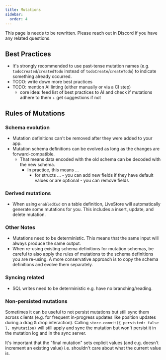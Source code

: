 ```yaml
---
title: Mutations
sidebar:
  order: 4
---
```



<Card icon="warning">
This page is needs to be rewritten. Please reach out in Discord if you have any related questions.
</Card>

## Best Practices

- It's strongly recommended to use past-tense mutation names (e.g. `todoCreated`/`createdTodo` instead of `todoCreate`/`createTodo`) to indicate something already occurred.
- TODO: write down more best practices
- TODO: mention AI linting (either manually or via a CI step)
  - core idea: feed list of best practices to AI and check if mutations adhere to them + get suggestions if not

## Rules of Mutations

### Schema evolution

- Mutation definitions can't be removed after they were added to your app.
- Mutation schema definitions can be evolved as long as the changes are forward-compatible.
  - That means data encoded with the old schema can be decoded with the new schema.
	- In practice, this means ...
	  - for structs ...
			- you can add new fields if they have default values or are optional
			- you can remove fields

### Derived mutations

- When using `enabledCud` on a table definition, LiveStore will automatically generate some mutations for you. This includes a insert, update, and delete mutation.

### Other Notes

- Mutations need to be deterministic. This means that the same input will always produce the same output.
- When re-using existing schema definitions for mutation schemas, be careful to also apply the rules of mutations to the schema definitions you are re-using. A more conservative approach is to copy the schema definitions and evolve them separately.

### Syncing related

- SQL writes need to be deterministic e.g. have no branching/reading.

### Non-persisted mutations

Sometimes it can be useful to not persist mutations but still sync them across clients (e.g. for frequent in-progress updates like position updates during a drag & drop interaction). Calling `store.commit({ persisted: false }, myMutation)` will still apply and sync the mutation but won't persist it in the mutation log and in the sync server.

It's important that the "final mutation" sets explicit values (and e.g. doesn't increment an existing value) i.e. shouldn't care about what the current value is.